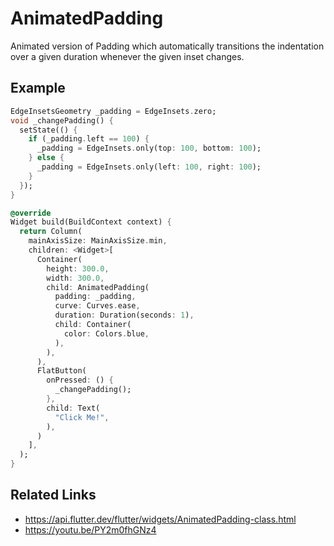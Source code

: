 
<Meta of={AnimatedPaddingStories} />

# AnimatedPadding

Animated version of Padding which automatically transitions the indentation over a given duration whenever the given inset changes.

<YouTubeVideoPlayer videoId="PY2m0fhGNz4" />

## Example

```dart liveslice=AnimatedPadding height=500px
EdgeInsetsGeometry _padding = EdgeInsets.zero;
void _changePadding() {
  setState(() {
    if (_padding.left == 100) {
      _padding = EdgeInsets.only(top: 100, bottom: 100);
    } else {
      _padding = EdgeInsets.only(left: 100, right: 100);
    }
  });
}

@override
Widget build(BuildContext context) {
  return Column(
    mainAxisSize: MainAxisSize.min,
    children: <Widget>[
      Container(
        height: 300.0,
        width: 300.0,
        child: AnimatedPadding(
          padding: _padding,
          curve: Curves.ease,
          duration: Duration(seconds: 1),
          child: Container(
            color: Colors.blue,
          ),
        ),
      ),
      FlatButton(
        onPressed: () {
          _changePadding();
        },
        child: Text(
          "Click Me!",
        ),
      )
    ],
  );
}
```

## Related Links

- https://api.flutter.dev/flutter/widgets/AnimatedPadding-class.html
- https://youtu.be/PY2m0fhGNz4
